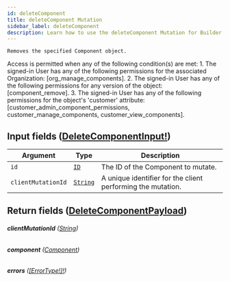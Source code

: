 ```yaml
---
id: deleteComponent
title: deleteComponent Mutation
sidebar_label: deleteComponent
description: Learn how to use the deleteComponent Mutation for Builder's API.
---
```


    Removes the specified Component object.

Access is permitted when any of the following condition(s) are met: 1. The signed-in User has any of the following permissions for the associated Organization: [org_manage_components]. 2. The signed-in User has any of the following permissions for any version of the object: [component_remove]. 3. The signed-in User has any of the following permissions for the object's 'customer' attribute: [customer_admin_component_permissions, customer_manage_components, customer_view_components].

## Input fields ([DeleteComponentInput!](/composer/builder/api/schema/input_object/DeleteComponentInput.mdx))

| Argument           | Type                                     | Description                                                 |
| ------------------ | ---------------------------------------- | ----------------------------------------------------------- |
| `id`               | [`ID`](/composer/builder/api/schema/scalar/ID.mdx)         | The ID of the Component to mutate.                          |
| `clientMutationId` | [`String`](/composer/builder/api/schema/scalar/String.mdx) | A unique identifier for the client performing the mutation. |

## Return fields ([DeleteComponentPayload](/composer/builder/api/schema/object/DeleteComponentPayload.mdx))

###### <b>clientMutationId</b> ([String](/composer/builder/api/schema/scalar/String.mdx))

###### <b>component</b> ([Component](/composer/builder/api/schema/object/Component.mdx))

###### <b>errors</b> ([[ErrorType!]!](/composer/builder/api/schema/object/ErrorType.mdx))

